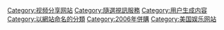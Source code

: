 {{catmore}}
{{Commons cat|YouTube}}

[[Category:视频分享网站|Category:视频分享网站]]
[[Category:隨選視訊服務|Category:隨選視訊服務]]
[[Category:用户生成内容|Category:用户生成内容]]
[[Category:以網站命名的分類|Category:以網站命名的分類]]
[[Category:2006年併購|Category:2006年併購]]
[[Category:美国娱乐网站|Category:美国娱乐网站]]